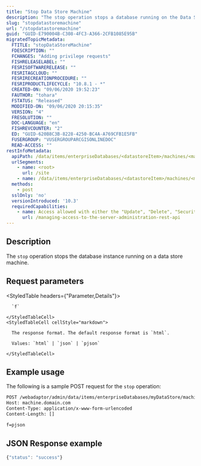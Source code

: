 ```yaml
---
title: "Stop Data Store Machine"
description: "The stop operation stops a database running on the Data Store machine."
slug: "stopdatastoremachine"
url: "/stopdatastoremachine"
guid: "GUID-E790004B-C308-4FC3-A366-2CFB1085E95B"
migratedTopicMetadata:
  FTITLE: "stopDataStoreMachine"
  FDESCRIPTION: ""
  FCHANGES: "Adding privilege requests"
  FISHRELEASELABEL: ""
  FESRISOFTWARERELEASE: ""
  FESRITAGCLOUD: ""
  FESRIRECREATIONPROCEDURE: ""
  FESRIPRODUCTLIFECYCLE: "10.8.1 - *"
  CREATED-ON: "09/06/2020 19:52:23"
  FAUTHOR: "tohara"
  FSTATUS: "Released"
  MODIFIED-ON: "09/06/2020 20:15:35"
  VERSION: "4"
  FRESOLUTION: ""
  DOC-LANGUAGE: "en"
  FISHREVCOUNTER: "2"
  ED: "GUID-620B8C3B-8228-4250-BC4A-A769CFB1E5FB"
  FUSERGROUP: "VUSERGROUPARCGISONLINEDOC"
  READ-ACCESS: ""
restInfoMetadata:
  apiPath: /data/items/enterpriseDatabases/<datastoreItem>/machines/<machine>/stop
  urlSegments:
    - name: <root>
      url: /site
    - name: /data/items/enterpriseDatabases/<datastoreItem>/machines/<machine>/stop
  methods:
    - post
  sslOnly: 'no'
  versionIntroduced: '10.3'
  requiredCapabilities:
    - name: Access allowed with either the "Update", "Delete", "Security and Infrastructure", or "Servers" privileges
      url: /managing-access-to-the-server-administration-rest-api
---
```


## Description

The `stop` operation stops the database instance running on a data store machine.


##  Request parameters

<StyledTable headers={"Parameter,Details"}>
  <StyledTableRow>
    <StyledTableCell cellStyle="markdown">

      `f` 

    </StyledTableCell>
    <StyledTableCell cellStyle="markdown">

      The response format. The default response format is `html`.

      Values: `html` | `json` | `pjson`

    </StyledTableCell>
  </StyledTableRow>
</StyledTable>


## Example usage

The following is a sample POST request for the `stop` operation:

```markdown
POST /webadaptor/admin/data/items/enterpriseDatabases/myDataStore/machines/dataStoreMachine/stop HTTP/1.1
Host: machine.domain.com
Content-Type: application/x-www-form-urlencoded
Content-Length: []

f=pjson
``` 

## JSON Response example

```javascript
{"status": "success"}
```
